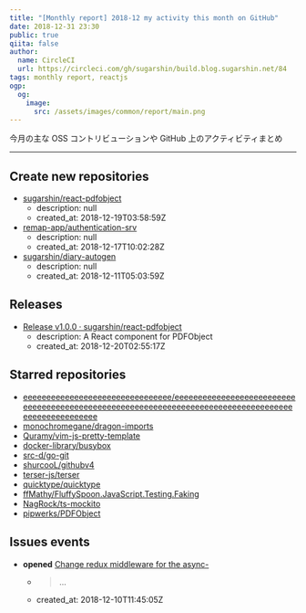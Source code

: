 ```yaml
---
title: "[Monthly report] 2018-12 my activity this month on GitHub"
date: 2018-12-31 23:30
public: true
qiita: false
author:
  name: CircleCI
  url: https://circleci.com/gh/sugarshin/build.blog.sugarshin.net/84
tags: monthly report, reactjs
ogp:
  og:
    image:
      src: /assets/images/common/report/main.png
---
```


今月の主な OSS コントリビューションや GitHub 上のアクティビティまとめ

***

## Create new repositories

- [sugarshin/react-pdfobject](https://github.com/sugarshin/react-pdfobject)
  - description: null
  - created_at: 2018-12-19T03:58:59Z
- [remap-app/authentication-srv](https://github.com/remap-app/authentication-srv)
  - description: null
  - created_at: 2018-12-17T10:02:28Z
- [sugarshin/diary-autogen](https://github.com/sugarshin/diary-autogen)
  - description: null
  - created_at: 2018-12-11T05:03:59Z

## Releases

- [Release v1.0.0 · sugarshin/react-pdfobject](https://github.com/sugarshin/react-pdfobject/releases/tag/v1.0.0)
  - description: A React component for PDFObject
  - created_at: 2018-12-20T02:55:17Z

## Starred repositories

- [eeeeeeeeeeeeeeeeeeeeeeeeeeeeeeee/eeeeeeeeeeeeeeeeeeeeeeeeeeeeeeeeeeeeeeeeeeeeeeeeeeeeeeeeeeeeeeeeeeeeeeeeeeeeeeeeeeeeeeeeeeeeeeeeeeee](https://github.com/eeeeeeeeeeeeeeeeeeeeeeeeeeeeeeee/eeeeeeeeeeeeeeeeeeeeeeeeeeeeeeeeeeeeeeeeeeeeeeeeeeeeeeeeeeeeeeeeeeeeeeeeeeeeeeeeeeeeeeeeeeeeeeeeeeee)
- [monochromegane/dragon-imports](https://github.com/monochromegane/dragon-imports)
- [Quramy/vim-js-pretty-template](https://github.com/Quramy/vim-js-pretty-template)
- [docker-library/busybox](https://github.com/docker-library/busybox)
- [src-d/go-git](https://github.com/src-d/go-git)
- [shurcooL/githubv4](https://github.com/shurcooL/githubv4)
- [terser-js/terser](https://github.com/terser-js/terser)
- [quicktype/quicktype](https://github.com/quicktype/quicktype)
- [ffMathy/FluffySpoon.JavaScript.Testing.Faking](https://github.com/ffMathy/FluffySpoon.JavaScript.Testing.Faking)
- [NagRock/ts-mockito](https://github.com/NagRock/ts-mockito)
- [pipwerks/PDFObject](https://github.com/pipwerks/PDFObject)

## Issues events

- **opened** [Change redux middleware for the async-](https://github.com/sugarshin/blog.sugarshin.net/issues/400)
  - > ...
  - created_at: 2018-12-10T11:45:05Z
